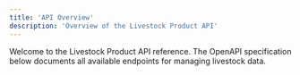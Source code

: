 ```yaml
---
title: 'API Overview'
description: 'Overview of the Livestock Product API'
---
```


Welcome to the Livestock Product API reference. The OpenAPI specification below documents all available endpoints for managing livestock data.
